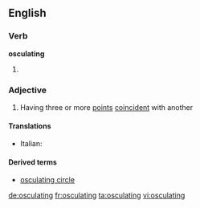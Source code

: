 ==English==

===Verb===
'''osculating'''

# {{present participle of|osculate}}

===Adjective===
{{en-adj}}

# {{mathematics|of a curve}} Having three or more [[point]]s [[coincident]] with another

====Translations====
{{trans-top|having three or more coincident points}}
* Italian: {{t-|it|osculatore}}
{{trans-mid}}
{{trans-bottom}}

====Derived terms====
* [[osculating circle]]

[[de:osculating]]
[[fr:osculating]]
[[ta:osculating]]
[[vi:osculating]]